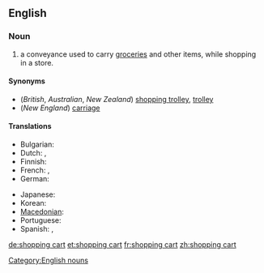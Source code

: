 ==English==

===Noun===
{{wikipedia}}
{{en-noun|sg=[[shopping]] [[cart]]}}

# {{US}} a conveyance used to carry [[groceries]] and other items, while shopping in a store.

====Synonyms====
*(''British'', ''Australian'', ''New Zealand'') [[shopping trolley]], [[trolley]]
*(''New England'') [[carriage]]

====Translations====
{{trans-top|conveyance used to carry items while shopping}}
* Bulgarian: {{t|bg|количка|f|tr=kоlíčka|sc=Cyrl}}
* Dutch: {{t-|nl|winkelwagen|m}}, {{t-|nl|winkelwagentje|n}}
* Finnish: {{t|fi|ostoskärry}}
* French: {{t|fr|chariot de supermarché|m}},  {{t+|fr|caddie|m}}
* German: {{t+|de|Einkaufswagen|m}}
{{trans-mid}}
* Japanese: {{t|ja|ショッピングカート|tr=shoppingu kāto|sc=Jpan}}
* Korean: {{t|ko|쇼핑 카트|tr=syoping kateu|sc=Kore}}
* [[Macedonian]]: {{t|mk|количка|f|tr=kólička}}
* Portuguese: {{t+|pt|carrinho de supermercado|m}}
* Spanish: {{t-|es|carrito|m}}, {{t|es|carretilla|f}} <!--"carretilla" only confirmed in El Salvador so far-->
{{trans-bottom}}

[[Category:English nouns]]

[[de:shopping cart]]
[[et:shopping cart]]
[[fr:shopping cart]]
[[zh:shopping cart]]